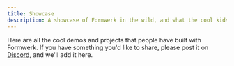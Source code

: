 ```yaml
---
title: Showcase
description: A showcase of Formwerk in the wild, and what the cool kids are building with it.
---
```



Here are all the cool demos and projects that people have built with Formwerk. If you have something you'd like to share, please post it on [Discord](https://discord.gg/gQ7wqpvT5X), and we'll add it here.

<div class="grid grid-cols-1 gap-4 sm:grid-cols-2 lg:grid-cols-3">

<PreviewCard
  title="Number Fields with NumberFlow"
  description="Showcase of a number field using the excellent `@number-flow/vue` to animate value transitions."
  link="https://stackblitz.com/edit/formwerk-numberflow"
  src="/thumbs/number-flow.mp4"
  external
  client:idle
/>

<PreviewCard
  title="Date/Time Fields with NumberFlow"
  description="Showcase of a date/time field using the excellent `@number-flow/vue` to animate value transitions."
  link="https://stackblitz.com/edit/formwerk-numberflow-datetime"
  src="/thumbs/numberflow-datetime.mp4"
  external
  client:idle
/>

<PreviewCard
  title="FM Radio"
  description="Showcase of a slider built to look like a FM radio dial."
  link="https://stackblitz.com/edit/formwerk-fm-radio"
  src="/thumbs/fm-radio.mp4"
  external
  client:idle
/>

</div>
